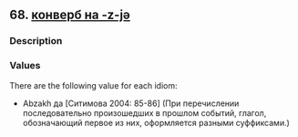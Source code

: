 ## 68. <a href =  'https://agricolamz.github.io/The_Circassian_Isoglosses_Database/68.html'>конверб на -z-jə</a>
### Description



### Values
There are the following value for each idiom:

* Abzakh  да [Ситимова 2004: 85-86] (При перечислении последовательно произошедших в прошлом событий, глагол, обозначающий первое из них, оформляется разными суффиксами.)


